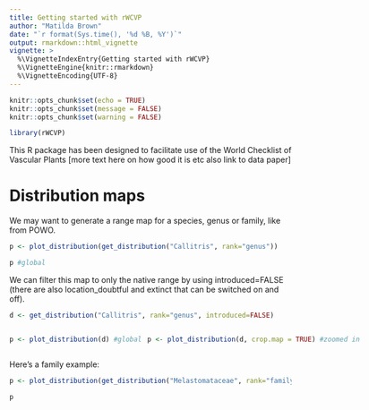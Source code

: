 ```yaml
---
title: Getting started with rWCVP
author: "Matilda Brown"
date: "`r format(Sys.time(), '%d %B, %Y')`"
output: rmarkdown::html_vignette
vignette: >
  %\VignetteIndexEntry{Getting started with rWCVP}
  %\VignetteEngine{knitr::rmarkdown}
  %\VignetteEncoding{UTF-8}
---
```


```r
knitr::opts_chunk$set(echo = TRUE)
knitr::opts_chunk$set(message = FALSE)
knitr::opts_chunk$set(warning = FALSE)
```

```r
library(rWCVP)
```

This R package has been designed to facilitate use of the World Checklist of Vascular Plants [more text here on how good it is etc also link to data paper]

# Distribution maps

We may want to generate a range map for a species, genus or family, like from POWO. 

```r
p <- plot_distribution(get_distribution("Callitris", rank="genus"))
```


```r
p #global
```
  




We can filter this map to only the native range by using introduced=FALSE (there are also location_doubtful and extinct that can be switched on and off).
```r
d <- get_distribution("Callitris", rank="genus", introduced=FALSE)
```
:::: {style="display: grid; grid-template-columns: 1fr 1fr; grid-column-gap: 10px;"}

::: {}


```r
p <- plot_distribution(d) #global
```
  
:::

::: {}

```r
p <- plot_distribution(d, crop.map = TRUE) #zoomed in
```

:::

::::

Here's a family example:
```r
p <- plot_distribution(get_distribution("Melastomataceae", rank="family"))
```

```r
p 
```
  
